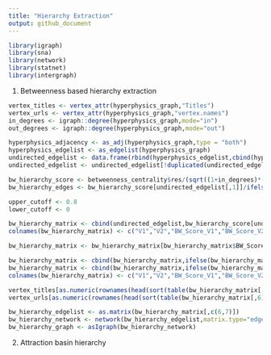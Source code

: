 ```yaml
---
title: "Hierarchy Extraction"
output: github_document
---
```



```r
library(igraph)
library(sna)
library(network)
library(statnet)
library(intergraph)
```

1. Betweenness based hierarchy extraction

```r

vertex_titles <- vertex_attr(hyperphysics_graph,"Titles")
vertex_urls <- vertex_attr(hyperphysics_graph,"vertex.names")
in_degrees <- igraph::degree(hyperphysics_graph,mode="in")
out_degrees <- igraph::degree(hyperphysics_graph,mode="out")

hyperphysics_adjacency <- as_adj(hyperphysics_graph,type = "both")
hyperphysics_edgelist <- as_edgelist(hyperphysics_graph)
undirected_edgelist <- data.frame(rbind(hyperphysics_edgelist,cbind(hyperphysics_edgelist[,2],hyperphysics_edgelist[,1])))
undirected_edgelist <- undirected_edgelist[!duplicated(undirected_edgelist), ]

bw_hierarchy_score <- betweenness_centrality$res/(sqrt((1+in_degrees)*(1+out_degrees)))
bw_hierarchy_edges <- bw_hierarchy_score[undirected_edgelist[,1]]/ifelse(bw_hierarchy_score[undirected_edgelist[,2]]==0,0.00001,bw_hierarchy_score[undirected_edgelist[,2]])
```

```r
upper_cutoff <- 0.8
lower_cutoff <- 0

bw_hierarchy_matrix <- cbind(undirected_edgelist,bw_hierarchy_score[undirected_edgelist[,1]], bw_hierarchy_score[undirected_edgelist[,2]], bw_hierarchy_edges)
colnames(bw_hierarchy_matrix) <- c("V1","V2","BW_Score_V1","BW_Score_V2","BW_Score_Ratio")

bw_hierarchy_matrix <- bw_hierarchy_matrix[bw_hierarchy_matrix$BW_Score_Ratio > lower_cutoff & bw_hierarchy_matrix$BW_Score_Ratio <= upper_cutoff,]

bw_hierarchy_matrix <- cbind(bw_hierarchy_matrix,ifelse(bw_hierarchy_matrix[,3] > bw_hierarchy_matrix[,4],bw_hierarchy_matrix[,1],bw_hierarchy_matrix[,2]))
bw_hierarchy_matrix <- cbind(bw_hierarchy_matrix,ifelse(bw_hierarchy_matrix[,3] > bw_hierarchy_matrix[,4],bw_hierarchy_matrix[,2],bw_hierarchy_matrix[,1]))
colnames(bw_hierarchy_matrix) <- c("V1","V2","BW_Score_V1","BW_Score_V2","BW_Score_Ratio","Higher_Node","Lower_Node")

vertex_titles[as.numeric(rownames(head(sort(table(bw_hierarchy_matrix[,6]),decreasing = TRUE))))]
vertex_urls[as.numeric(rownames(head(sort(table(bw_hierarchy_matrix[,6]),decreasing = TRUE))))]

bw_hierarchy_edgelist <- as.matrix(bw_hierarchy_matrix[,c(6,7)])
bw_hierarchy_network <- network(bw_hierarchy_edgelist,matrix.type="edgelist",directed = TRUE)
bw_hierarchy_graph <- asIgraph(bw_hierarchy_network)


```


2. Attraction basin hierarchy